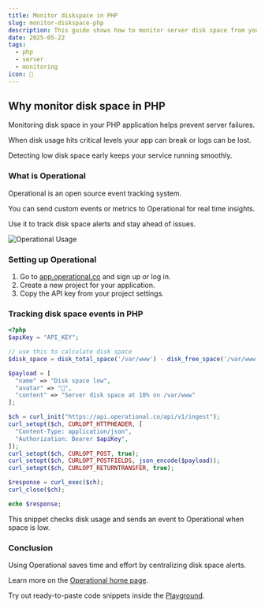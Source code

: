```yaml
---
title: Monitor diskspace in PHP
slug: monitor-diskspace-php
description: This guide shows how to monitor server disk space from your PHP app using Operational for alerts and metrics tracking.
date: 2025-05-22
tags:
  - php
  - server
  - monitoring
icon: 💾
---
```


## Why monitor disk space in PHP

Monitoring disk space in your PHP application helps prevent server failures.

When disk usage hits critical levels your app can break or logs can be lost.

Detecting low disk space early keeps your service running smoothly.

### What is Operational

Operational is an open source event tracking system.

You can send custom events or metrics to Operational for real time insights.

Use it to track disk space alerts and stay ahead of issues.

![Operational Usage](https://operational.co/images/misc/ops-usage2.jpg)

### Setting up Operational

1. Go to [app.operational.co](https://app.operational.co) and sign up or log in.
2. Create a new project for your application.
3. Copy the API key from your project settings.

### Tracking disk space events in PHP

```php
<?php
$apiKey = "API_KEY";

// use this to calculate disk space
$disk_space = disk_total_space('/var/www') - disk_free_space('/var/www');

$payload = [
  "name" => "Disk space low",
  "avatar" => "💾",
  "content" => "Server disk space at 10% on /var/www"
];

$ch = curl_init("https://api.operational.co/api/v1/ingest");
curl_setopt($ch, CURLOPT_HTTPHEADER, [
  "Content-Type: application/json",
  "Authorization: Bearer $apiKey",
]);
curl_setopt($ch, CURLOPT_POST, true);
curl_setopt($ch, CURLOPT_POSTFIELDS, json_encode($payload));
curl_setopt($ch, CURLOPT_RETURNTRANSFER, true);

$response = curl_exec($ch);
curl_close($ch);

echo $response;
```

This snippet checks disk usage and sends an event to Operational when space is low.

### Conclusion

Using Operational saves time and effort by centralizing disk space alerts.

Learn more on the [Operational home page](https://operational.co).

Try out ready-to-paste code snippets inside the [Playground](https://operational.co/playground).